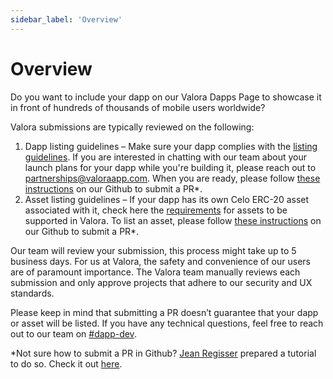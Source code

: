 ```yaml
---
sidebar_label: 'Overview'
---
```


# Overview

Do you want to include your dapp on our Valora Dapps Page to showcase it in front of hundreds of thousands of mobile users worldwide?

Valora submissions are typically reviewed on the following:

1. Dapp listing guidelines – Make sure your dapp complies with the
   [listing guidelines](dapp-guidelines). If you are interested in
   chatting with our team about your launch plans for your dapp while
   you're building it, please reach out to
   [partnerships@valoraapp.com](mailto:partnerships@valoraapp.com). When
   you are ready, please follow [these instructions](adding-new-dapps) on our Github to
   submit a PR\*.
2. Asset listing guidelines – If your dapp has its own Celo ERC-20
   asset associated with it, check here the [requirements](asset-guidelines) for assets to be
   supported in Valora. To list an asset, please follow [these
   instructions](adding-new-assets) on our Github to submit a PR\*.

Our team will review your submission, this process might take up to 5
business days. For us at Valora, the safety and convenience of our
users are of paramount importance. The Valora team manually reviews
each submission and only approve projects that adhere to our security
and UX standards.

Please keep in mind that submitting a PR doesn’t guarantee that your
dapp or asset will be listed. If you have any technical questions,
feel free to reach out to our team on [#dapp-dev](https://discord.com/channels/886972503560433675/887422238071087154).

\*Not sure how to submit a PR in Github? [Jean
Regisser](https://twitter.com/jeanregisser) prepared a tutorial to do
so. Check it out [here](https://youtu.be/t6qX85P02IQ?t=221).
